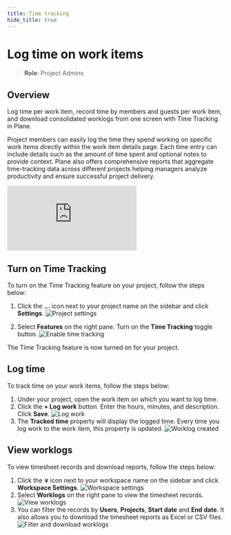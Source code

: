 ```yaml
---
title: Time tracking
hide_title: true
---
```



<div className="tag-wrapper">
 <h1>Log time on work items</h1>
<Tags 
  tags={[ 
    { name: "One", additionalClass: "one" },
    { name: "Pro", additionalClass: "pro" }
  ]} 
 />
</div>

> **Role**: Project Admins

## Overview

Log time per work item, record time by members and guests per work item, and download consolidated worklogs from one screen with Time Tracking in Plane.

Project members can easily log the time they spend working on specific work items directly within the work item details page. Each time entry can include details such as the amount of time spent and optional notes to provide context. Plane also offers comprehensive reports that aggregate time-tracking data across different projects helping managers analyze productivity and ensure successful project delivery.

<div style={{ position: "relative", paddingBottom: "calc(56.67989417989418% + 41px)", height: "0", width: "100%" }}>
    <iframe src="https://demo.arcade.software/avUgm2QhW68h6umzNFNT?embed&embed_mobile=tab&embed_desktop=inline&show_copy_link=true" frameborder="0" loading="lazy" webkitallowfullscreen mozallowfullscreen allowfullscreen style={{ position: "absolute", top: "0", left: "0", width: "100%", height: "100%", colorScheme: "light"}} title="Set up your workspace">
    </iframe>
</div>

## Turn on Time Tracking
To turn on the Time Tracking feature on your project, follow the steps below:

1. Click the **…** icon next to your project name on the sidebar and click **Settings**.
    ![Project settings](https://media.docs.plane.so/time-tracking/project-settings.webp#center)

2. Select **Features** on the right pane. Turn on the **Time Tracking** toggle button. 
![Enable time tracking](https://media.docs.plane.so/time-tracking/enable-time-tracking.webp#center)

The Time Tracking feature is now turned on for your project. 

## Log time

To track time on your work items, follow the steps below:
1. Under your project, open the work item on which you want to log time. 
2. Click the **+ Log work** button. Enter the hours, minutes, and description. Click **Save**.
    ![Log work](https://media.docs.plane.so/time-tracking/log-work.webp#center)
3. The **Tracked time** property will display the logged time. Every time you log work to the work item, this property is updated.
    ![Worklog created](https://media.docs.plane.so/time-tracking/worklog-created.webp#center)

## View worklogs

To view timesheet records and download reports, follow the steps below:
1. Click the **&or;** icon next to your workspace name on the sidebar and click **Workspace Settings**.
    ![Workspace settings](https://media.docs.plane.so/workspaces/workspace-settings.webp#center)
2. Select **Worklogs** on the right pane to view the timesheet records. 
![View worklogs](https://media.docs.plane.so/time-tracking/view-worklogs.webp#center)
3. You can filter the records by **Users**, **Projects**, **Start date** and **End date**. It also allows you to download the timesheet reports as Excel or CSV files.
    ![Filter and download worklogs](https://media.docs.plane.so/time-tracking/filter-and-download-worklogs.webp#center)
